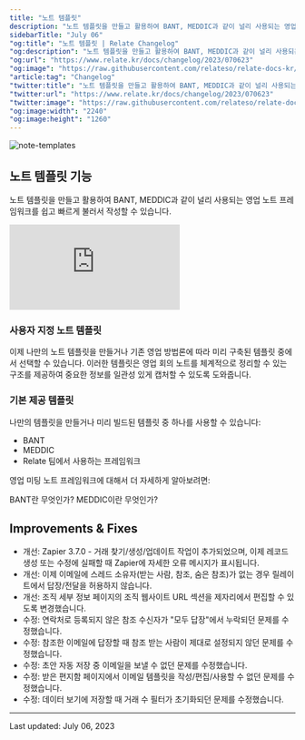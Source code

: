 ```yaml
---
title: "노트 템플릿"
description: "노트 템플릿을 만들고 활용하여 BANT, MEDDIC과 같이 널리 사용되는 영업 노트 프레임워크를 쉽고 빠르게 불러서 작성할 수 있습니다."
sidebarTitle: "July 06"
"og:title": "노트 템플릿 | Relate Changelog"
"og:description": "노트 템플릿을 만들고 활용하여 BANT, MEDDIC과 같이 널리 사용되는 영업 노트 프레임워크를 쉽고 빠르게 불러서 작성할 수 있습니다. "
"og:url": "https://www.relate.kr/docs/changelog/2023/070623"
"og:image": "https://raw.githubusercontent.com/relateso/relate-docs-kr/main/docs/images/changelog/note-templates.png"
"article:tag": "Changelog"
"twitter:title": "노트 템플릿을 만들고 활용하여 BANT, MEDDIC과 같이 널리 사용되는 영업 노트 프레임워크를 쉽고 빠르게 불러서 작성할 수 있습니다. "
"twitter:url": "https://www.relate.kr/docs/changelog/2023/070623"
"twitter:image": "https://raw.githubusercontent.com/relateso/relate-docs-kr/main/docs/images/changelog/note-templates.png"
"og:image:width": "2240"
"og:image:height": "1260"
---
```


<script src="https://player.vimeo.com/api/player.js">
</script>

![note-templates](/docs/images/changelog/note-templates.png)

## 노트 템플릿 기능

노트 템플릿을 만들고 활용하여 BANT, MEDDIC과 같이 널리 사용되는 영업 노트 프레임워크를 쉽고 빠르게 불러서 작성할 수 있습니다.  

<div
  style={{
    position: "relative",
    paddingBottom: "69.74664679582713%",
    height: 0,
  }}
>
  <iframe
    src="https://player.vimeo.com/video/842917831?badge=0&amp;autopause=0&amp;player_id=0&amp;app_id=58479"
    frameborder="0"
    webkitAllowFullScreen
    mozallowFullScreen
    allowFullScreen
    style={{
      position: "absolute",
      top: 0,
      left: 0,
      width: "100%",
      height: "100%",
    }}
  ></iframe>
</div>

### 사용자 지정 노트 템플릿  

이제 나만의 노트 템플릿을 만들거나 기존 영업 방법론에 따라 미리 구축된 템플릿 중에서 선택할 수 있습니다. 이러한 템플릿은 영업 회의 노트를 체계적으로 정리할 수 있는 구조를 제공하여 중요한 정보를 일관성 있게 캡처할 수 있도록 도와줍니다.  

### 기본 제공 템플릿  

나만의 템플릿을 만들거나 미리 빌드된 템플릿 중 하나를 사용할 수 있습니다:  
- BANT  
- MEDDIC
- Relate 팀에서 사용하는 프레임워크

영업 미팅 노트 프레임워크에 대해서 더 자세하게 알아보려면:

<CardGroup cols={2}>
  <Card title="BANT" icon="square-1" color="#ea5a0c" href="https://www.relate.so/blog/what-is-bant">
    BANT란 무엇인가?
  </Card>
  <Card title="MEDDIC" icon="square-2" color="#0285c7" href="https://www.relate.so/blog/what-is-meddic">
    MEDDIC이란 무엇인가?
  </Card>
</CardGroup>


## Improvements & Fixes  
- 개선: Zapier 3.7.0 - 거래 찾기/생성/업데이트 작업이 추가되었으며, 이제 레코드 생성 또는 수정에 실패할 때 Zapier에 자세한 오류 메시지가 표시됩니다.  
- 개선: 이제 이메일에 스레드 소유자(받는 사람, 참조, 숨은 참조)가 없는 경우 릴레이트에서 답장/전달을 허용하지 않습니다.  
- 개선: 조직 세부 정보 페이지의 조직 웹사이트 URL 섹션을 제자리에서 편집할 수 있도록 변경했습니다.  
- 수정: 연락처로 등록되지 않은 참조 수신자가 "모두 답장"에서 누락되던 문제를 수정했습니다. 
- 수정: 참조한 이메일에 답장할 때 참조 받는 사람이 제대로 설정되지 않던 문제를 수정했습니다.  
- 수정: 초안 자동 저장 중 이메일을 보낼 수 없던 문제를 수정했습니다.  
- 수정: 받은 편지함 페이지에서 이메일 템플릿을 작성/편집/사용할 수 없던 문제를 수정했습니다.  
- 수정: 데이터 보기에 저장할 때 거래 수 필터가 초기화되던 문제를 수정했습니다.  

---

Last updated: July 06, 2023